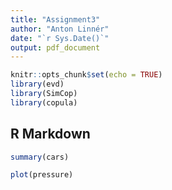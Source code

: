 ```yaml
---
title: "Assignment3"
author: "Anton Linnér"
date: "`r Sys.Date()`"
output: pdf_document
---
```


```r
knitr::opts_chunk$set(echo = TRUE)
library(evd)
library(SimCop)
library(copula)
```

## R Markdown
```r
summary(cars)
```


```r
plot(pressure)
```
